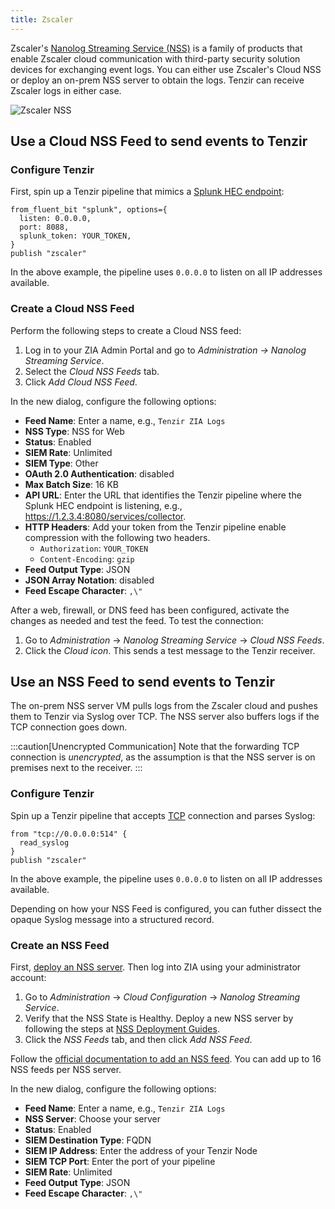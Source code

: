 ```yaml
---
title: Zscaler
---
```



Zscaler's [Nanolog Streaming Service (NSS)][nss] is a family of products that
enable Zscaler cloud communication with third-party security solution devices
for exchanging event logs. You can either use Zscaler's Cloud NSS or deploy an
on-prem NSS server to obtain the logs. Tenzir can receive Zscaler logs in either
case.

[nss]: https://help.zscaler.com/zia/understanding-nanolog-streaming-service

![Zscaler NSS](zscaler.svg)

## Use a Cloud NSS Feed to send events to Tenzir

### Configure Tenzir

First, spin up a Tenzir pipeline that mimics a [Splunk HEC
endpoint](../splunk/README.md):

```tql
from_fluent_bit "splunk", options={
  listen: 0.0.0.0,
  port: 8088,
  splunk_token: YOUR_TOKEN,
}
publish "zscaler"
```

In the above example, the pipeline uses `0.0.0.0` to listen on all IP addresses
available.

### Create a Cloud NSS Feed

Perform the following steps to create a Cloud NSS feed:

<Steps>

1. Log in to your ZIA Admin Portal and go to *Administration → Nanolog Streaming
   Service*.
2. Select the *Cloud NSS Feeds* tab.
3. Click *Add Cloud NSS Feed*.

</Steps>

In the new dialog, configure the following options:

- **Feed Name**: Enter a name, e.g., `Tenzir ZIA Logs`
- **NSS Type**: NSS for Web
- **Status**: Enabled
- **SIEM Rate**: Unlimited
- **SIEM Type**: Other
- **OAuth 2.0 Authentication**: disabled
- **Max Batch Size**: 16 KB
- **API URL**: Enter the URL that identifies the Tenzir pipeline where the
  Splunk HEC endpoint is listening, e.g.,
  https://1.2.3.4:8080/services/collector.
- **HTTP Headers**: Add your token from the Tenzir pipeline enable compression
  with the following two headers.
  - `Authorization`: `YOUR_TOKEN`
  - `Content-Encoding`: `gzip`
- **Feed Output Type**: JSON
- **JSON Array Notation**: disabled
- **Feed Escape Character**: `,\"`

After a web, firewall, or DNS feed has been configured, activate the changes as
needed and test the feed. To test the connection:

<Steps>

1. Go to *Administration* → *Nanolog Streaming Service* → *Cloud NSS Feeds*.
2. Click the *Cloud icon*. This sends a test message to the Tenzir receiver.

</Steps>

## Use an NSS Feed to send events to Tenzir

The on-prem NSS server VM pulls logs from the Zscaler cloud and pushes them to
Tenzir via Syslog over TCP. The NSS server also buffers logs if the TCP
connection goes down.

:::caution[Unencrypted Communication]
Note that the forwarding TCP connection is *unencrypted*, as the assumption is
that the NSS server is on premises next to the receiver.
:::

### Configure Tenzir

Spin up a Tenzir pipeline that accepts [TCP](../tcp/README.md) connection and
parses Syslog:

```tql
from "tcp://0.0.0.0:514" {
  read_syslog
}
publish "zscaler"
```

In the above example, the pipeline uses `0.0.0.0` to listen on all IP addresses
available.

Depending on how your NSS Feed is configured, you can futher dissect the opaque
Syslog message into a structured record.

### Create an NSS Feed

First, [deploy an NSS server](https://help.zscaler.com/zia/adding-nss-servers).
Then log into ZIA using your administrator account:

<Steps>

1. Go to *Administration* → *Cloud Configuration* → *Nanolog Streaming Service*.
2. Verify that the NSS State is Healthy. Deploy a new NSS server by following
   the steps at [NSS Deployment Guides][nss-deployment].
3. Click the *NSS Feeds* tab, and then click *Add NSS Feed*.

[nss-deployment]: https://help.zscaler.com/zia/nanolog-streaming-service

</Steps>

Follow the [official documentation to add an NSS
feed](https://help.zscaler.com/zia/adding-nss-feeds). You can add up to 16 NSS
feeds per NSS server.

In the new dialog, configure the following options:

- **Feed Name**: Enter a name, e.g., `Tenzir ZIA Logs`
- **NSS Server**: Choose your server
- **Status**: Enabled
- **SIEM Destination Type**: FQDN
- **SIEM IP Address**: Enter the address of your Tenzir Node
- **SIEM TCP Port**: Enter the port of your pipeline
- **SIEM Rate**: Unlimited
- **Feed Output Type**: JSON
- **Feed Escape Character**: `,\"`
